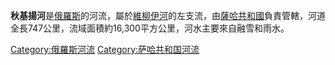 '''秋基揚河'''是[[俄羅斯|俄羅斯]]的河流，屬於[[維柳伊河|維柳伊河]]的左支流，由[[薩哈共和國|薩哈共和國]]負責管轄，河道全長747公里，流域面積約16,300平方公里，河水主要來自融雪和雨水。

{{Russia-geo-stub}}

[[Category:俄羅斯河流|Category:俄羅斯河流]]
[[Category:萨哈共和国河流|Category:萨哈共和国河流]]